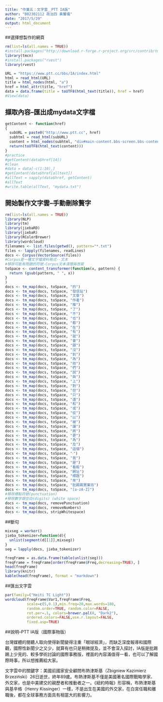 ```yaml
---
title: "作業五：文字雲＿PTT IA版"
author: "B02302112 政治四 黃馨儀"
date: "2017/5/29"
output: html_document
---
```


##選擇想製作的網頁

```r
rm(list=ls(all.names = TRUE))
#install.packages("http://download.r-forge.r-project.org/src/contrib/tmcn_0.1-4.tar.gz", repos = NULL, type = "source")
library(tmcn)
#install.packages("rvest")
library(rvest)

URL = "https://www.ptt.cc/bbs/IA/index.html"
html = read_html(URL)
title = html_nodes(html, "a")
href = html_attr(title, "href")
data = data.frame(title = toUTF8(html_text(title)), href = href)
#View(data)
```

## 擷取內容--匯出成mydata文字檔

```r
getContent <- function(href)
{
  subURL = paste0("http://www.ptt.cc", href)
  subhtml = read_html(subURL)
  content = html_nodes(subhtml, "div#main-content.bbs-screen.bbs-content")
  return(toUTF8(html_text(content)))
}
#practice
#getContent(data$href[14])
#clean
#data = data[-c(1:10),]
#getContent(data$href[alltext])
#allText = sapply(data$href, getContent)
#allText
#write.table(allText, "mydata.txt")
```


## 開始製作文字雲--手動刪除贅字

```r
rm(list=ls(all.names = TRUE))
library(NLP)
library(tm)
library(jiebaRD)
library(jiebaR)
library(RColorBrewer)
library(wordcloud)
filenames <- list.files(getwd(), pattern="*.txt")
files <- lapply(filenames, readLines)
docs <- Corpus(VectorSource(files)) 
#Corpus是一種文字檔資料格式--文本
#移除可能有問題的符號-Corpus文本清理與改寫
toSpace <- content_transformer(function(x, pattern) {
  return (gsub(pattern, " ", x))
}
)
docs <- tm_map(docs, toSpace, "的")
docs <- tm_map(docs, toSpace, "發信站")
docs <- tm_map(docs, toSpace, "文章")
docs <- tm_map(docs, toSpace, "作者")
docs <- tm_map(docs, toSpace, "推")
docs <- tm_map(docs, toSpace, "了")
docs <- tm_map(docs, toSpace, "不")
docs <- tm_map(docs, toSpace, "也")
docs <- tm_map(docs, toSpace, "都")
docs <- tm_map(docs, toSpace, "在")
docs <- tm_map(docs, toSpace, "有")
docs <- tm_map(docs, toSpace, "就")
docs <- tm_map(docs, toSpace, "會")
docs <- tm_map(docs, toSpace, "跟")
docs <- tm_map(docs, toSpace, "沒")
docs <- tm_map(docs, toSpace, "到")
docs <- tm_map(docs, toSpace, "為")
docs <- tm_map(docs, toSpace, "他")
docs <- tm_map(docs, toSpace, "們")
docs <- tm_map(docs, toSpace, "說")
docs <- tm_map(docs, toSpace, "與")
docs <- tm_map(docs, toSpace, "上")
docs <- tm_map(docs, toSpace, "對")
docs <- tm_map(docs, toSpace, "但")
docs <- tm_map(docs, toSpace, "只")
docs <- tm_map(docs, toSpace, "還")
docs <- tm_map(docs, toSpace, "和")
docs <- tm_map(docs, toSpace, "或")
docs <- tm_map(docs, toSpace, "從")
docs <- tm_map(docs, toSpace, "以")
docs <- tm_map(docs, toSpace, "被")
docs <- tm_map(docs, toSpace, "讓")
docs <- tm_map(docs, toSpace, "將")
docs <- tm_map(docs, toSpace, "更")
docs <- tm_map(docs, toSpace, "為")
docs <- tm_map(docs, toSpace, "及")
docs <- tm_map(docs, toSpace, "這個")
docs <- tm_map(docs, toSpace, "‧")
docs <- tm_map(docs, toSpace, "我")
docs <- tm_map(docs, toSpace, "是")
docs <- tm_map(docs, toSpace, "看板")
docs <- tm_map(docs, toSpace, "網址")
docs <- tm_map(docs, toSpace, "標題")
docs <- tm_map(docs, toSpace, "來")
docs <- tm_map(docs, toSpace, "批踢踢實業坊")
docs <- tm_map(docs, toSpace, "[a-zA-Z]")
#移除標點符號(punctuation)
#移除數字跟空白(digits) (white space)
docs <- tm_map(docs, removePunctuation)
docs <- tm_map(docs, removeNumbers)
docs <- tm_map(docs, stripWhitespace)
```


##斷句

```r
mixseg = worker()
jieba_tokenizer=function(d){
  unlist(segment(d[[1]],mixseg))
}
seg = lapply(docs, jieba_tokenizer)

freqFrame = as.data.frame(table(unlist(seg)))
freqFrame = freqFrame[order(freqFrame$Freq,decreasing=TRUE), ]
head(freqFrame)
library(knitr)
kable(head(freqFrame), format = "markdown")
```


##匯出文字雲

```r
par(family=("Heiti TC Light"))
wordcloud(freqFrame$Var1,freqFrame$Freq,
          scale=c(5,0.1),min.freq=20,max.words=180,
          random.order=TRUE, random.color=FALSE,
          rot.per=.1, colors=brewer.pal(8, "Dark2"),
          ordered.colors=FALSE,use.r.layout=FALSE,
          fixed.asp=TRUE)

```

##說明--PTT IA版（國際事物版）

台灣媒體的閱聽人取向使得新聞變得注重「眼球經濟」，而缺乏深度報導和國際觀，國際性新聞少之又少，就算有也只是稍微提及，並不會深入探討，IA版是批踢踢上少見的、較多學術討論的國際事務版，裡面的內容滿值得一看，也可以了解國際時事，所以想推薦給大家。

文字雲中的關鍵字：美國前國家安全顧問布熱津斯基（Zbigniew Kazimierz Brzeziński）26日逝世，終年89歲。布熱津斯基不僅是美國著名國際戰略學家、外交家，也是中美建交的親歷者和推動者之一。《紐約時報》形容稱，布熱津斯基與基辛格（Henry Kissinger）一樣，不是出生在美國的外交家，在白宮任職和離職後，都在全球事務方面具有相當大的影響力。






